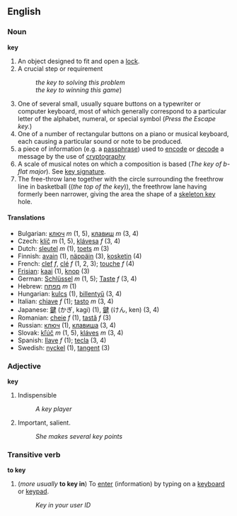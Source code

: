 ==English==
=== Noun ===
'''key'''

#An object designed to fit and open a [[lock]].
#A crucial step or requirement
#:''the key to solving this problem''
#:''the key to winning this game'')
#One of several small, usually square buttons on a typewriter or computer keyboard, most of which generally correspond to a particular letter of the alphabet, numeral, or special symbol (''Press the Escape key.'')
#One of a number of rectangular buttons on a piano or musical keyboard, each causing a particular sound or note to be produced.
#a piece of information (e.g. a [[passphrase]]) used to [[encode]] or [[decode]] a message by the use of [[cryptography]]
# A scale of musical notes on which a composition is based (''The key of b-flat major'').  See [[key signature]].
# The free-throw lane together with the circle surrounding the freethrow line in basketball ((''the top of the key'')), the freethrow lane having formerly been narrower, giving the area the shape of a [[skeleton key]] hole.


==== Translations ====
*Bulgarian: [[ключ]] ''m'' (1, 5), [[клавиш]] ''m'' (3, 4)
*Czech: [[klíč]] ''m'' (1, 5), [[klávesa]] ''f''  (3, 4)
*Dutch: [[sleutel]] ''m'' (1), [[toets]] ''m'' (3)
*Finnish: [[avain]] (1), [[näppäin]] (3), [[kosketin]] (4)
*French: [[clef]] ''f'', [[clé]] ''f'' (1, 2, 3); [[touche]] ''f'' (4)
*[[Frisian]]: [[kaai]] (1), [[knop]] (3)
*German: [[Schlüssel]] ''m'' (1, 5); [[Taste]] ''f'' (3, 4)
*Hebrew: [[מפתח]] ''m'' (1)
*Hungarian: [[kulcs]] (1), [[billentyű]] (3, 4)
*Italian: [[chiave]] ''f'' (1); [[tasto]] ''m'' (3, 4)
*Japanese: [[鍵]] (かぎ, kagi) (1), [[鍵]] (けん, ken) (3, 4)
*Romanian: [[cheie]] ''f'' (1), [[tastă]] ''f'' (3)
*Russian: [[ключ]] (1), [[клавиша]] (3, 4)
*Slovak: [[kľúč]] ''m'' (1, 5), [[kláves]] ''m'' (3, 4)
*Spanish: [[llave]] ''f'' (1); [[tecla]] (3, 4)
*Swedish: [[nyckel]] (1), [[tangent]] (3)

=== Adjective ===
'''key'''

# Indispensible 
#:''A key player''
# Important, salient.
#:''She makes several key points''

===Transitive verb===
'''to key'''

# (''more usually'' '''to key in''') To [[enter]] (information) by typing on a [[keyboard]] or [[keypad]].
#:''Key in your user ID''